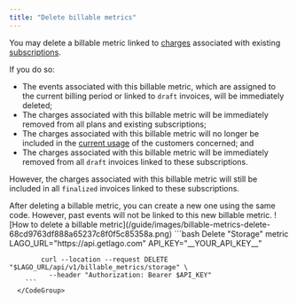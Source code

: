 ```yaml
---
title: "Delete billable metrics"
---
```


You may delete a billable metric linked to [charges](/plans/charges) associated
with existing [subscriptions](/plans).

If you do so:

- The events associated with this billable metric, which are assigned to the
  current billing period or linked to `draft` invoices, will be immediately
  deleted;
- The charges associated with this billable metric will be immediately removed
  from all plans and existing subscriptions;
- The charges associated with this billable metric will no longer be included in
  the [current usage](/customer-usage/customer-usage-object) of the customers
  concerned; and
- The charges associated with this billable metric will be immediately removed
  from all `draft` invoices linked to these subscriptions.

However, the charges associated with this billable metric will still be included
in all `finalized` invoices linked to these subscriptions.

<Info>
  After deleting a billable metric, you can create a new one using the same
  code. However, past events will not be linked to this new billable metric.
</Info>

<Tabs>
  <Tab title="Dashboard">
    ![How to delete a billable metric](/guide/images/billable-metrics-delete-68cd9763df888a65237c8f0f5c85358a.png)
  </Tab>
  <Tab title="API">
      <CodeGroup>
        ```bash Delete "Storage" metric
            LAGO_URL="https://api.getlago.com"
            API_KEY="__YOUR_API_KEY__"

            curl --location --request DELETE "$LAGO_URL/api/v1/billable_metrics/storage" \
              --header "Authorization: Bearer $API_KEY"
        ```
      </CodeGroup>
  </Tab>
</Tabs>